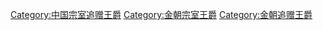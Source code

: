 [[Category:中国宗室追赠王爵|Category:中国宗室追赠王爵]]
[[Category:金朝宗室王爵|Category:金朝宗室王爵]]
[[Category:金朝追赠王爵|Category:金朝追赠王爵]]